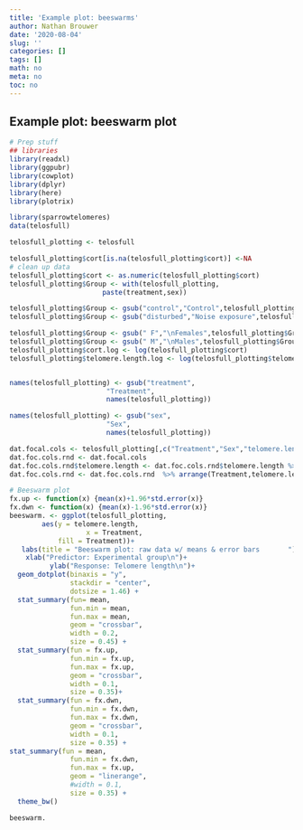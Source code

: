 ```yaml
---
title: 'Example plot: beeswarms'
author: Nathan Brouwer
date: '2020-08-04'
slug: ''
categories: []
tags: []
math: no
meta: no
toc: no
---
```



<!--more-->

## Example plot: beeswarm plot

```r
# Prep stuff
## libraries
library(readxl)
library(ggpubr)
library(cowplot)
library(dplyr)
library(here)
library(plotrix)

library(sparrowtelomeres)
data(telosfull)

telosfull_plotting <- telosfull

telosfull_plotting$cort[is.na(telosfull_plotting$cort)] <-NA
# clean up data
telosfull_plotting$cort <- as.numeric(telosfull_plotting$cort)
telosfull_plotting$Group <- with(telosfull_plotting,
                       paste(treatment,sex))

telosfull_plotting$Group <- gsub("control","Control",telosfull_plotting$Group)
telosfull_plotting$Group <- gsub("disturbed","Noise exposure",telosfull_plotting$Group)

telosfull_plotting$Group <- gsub(" F","\nFemales",telosfull_plotting$Group)
telosfull_plotting$Group <- gsub(" M","\nMales",telosfull_plotting$Group)
telosfull_plotting$cort.log <- log(telosfull_plotting$cort)
telosfull_plotting$telomere.length.log <- log(telosfull_plotting$telomere.length)


names(telosfull_plotting) <- gsub("treatment",
                        "Treatment",
                        names(telosfull_plotting))

names(telosfull_plotting) <- gsub("sex",
                        "Sex",
                        names(telosfull_plotting))

dat.focal.cols <- telosfull_plotting[,c("Treatment","Sex","telomere.length","cort")]
dat.foc.cols.rnd <- dat.focal.cols
dat.foc.cols.rnd$telomere.length <- dat.foc.cols.rnd$telomere.length %>% round(1)
dat.foc.cols.rnd <- dat.foc.cols.rnd  %>% arrange(Treatment,telomere.length)

```



```r
# Beeswarm plot
fx.up <- function(x) {mean(x)+1.96*std.error(x)}
fx.dwn <- function(x) {mean(x)-1.96*std.error(x)}
beeswarm. <- ggplot(telosfull_plotting,
        aes(y = telomere.length,
                   x = Treatment,
            fill = Treatment))+
   labs(title = "Beeswarm plot: raw data w/ means & error bars       ") +
    xlab("Predictor: Experimental group\n")+
          ylab("Response: Telomere length\n")+
  geom_dotplot(binaxis = "y",
               stackdir = "center",
               dotsize = 1.46) +
  stat_summary(fun= mean, 
               fun.min = mean, 
               fun.max = mean,
               geom = "crossbar", 
               width = 0.2,
               size = 0.45) + 
  stat_summary(fun = fx.up, 
               fun.min = fx.up, 
               fun.max = fx.up,
               geom = "crossbar", 
               width = 0.1,
               size = 0.35)+ 
  stat_summary(fun = fx.dwn, 
               fun.min = fx.dwn, 
               fun.max = fx.dwn,
               geom = "crossbar", 
               width = 0.1,
               size = 0.35) +
stat_summary(fun = mean, 
               fun.min = fx.dwn, 
               fun.max = fx.up,
               geom = "linerange", 
               #width = 0.1,
               size = 0.35) +
  theme_bw()

beeswarm.
```

